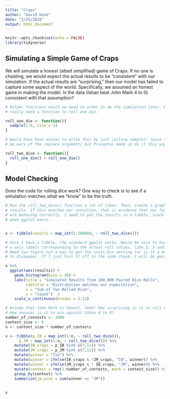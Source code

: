 ```yaml
---
title: "Craps"
author: "David Kane"
date: "2/25/2020"
output: html_document
---
```


```r
knitr::opts_chunk$set(echo = FALSE)
library(tidyverse)
```


## Simulating a Simple Game of Craps

We will simulate a honest (albeit simplified) game of Craps. If no one is cheating, we would expect the actual results to be "consistent" with our simulation. If the actual results are "surprising," then our model has failed to capture some aspect of the world. Specifically, we assumed an honest game in making the model. Is the data (Ishan beat John Mark 4 to 0) consistent with that assumption?

```r
# Helper functions which we need in order to do the simulation later. Don't
# really need a function to roll one die.

roll_one_die <- function(){
  sample(1:6, size = 1)
}

# Would have been easier to write this by just calling sample() twice (although
# be wary of the replace argument) but Preceptor made us do it this way.

roll_two_dice <- function(){
  roll_one_die() + roll_one_die()
}
```

## Model Checking

Does the code for rolling dice work? One way to check is to see if a simulation matches what we "know" to be the truth.

```r
# Run the roll_two_dice() function a lot of times. Then, create a graphic of the
# results. If this matches our intuition, that is evidence that our functions
# are behaving correctly. I need to put the results in a tibble, since that is
# what ggplot wants.


x <- tibble(results = map_int(1:100000, ~ roll_two_dice()))

# Once I have a tibble, the standard ggplot works. Would be nice to have the
# x-axis labels corresponding to the actual roll values, like 2, 3 and so on.
# Need tyo figure out a way to get the stats_bin warning (or is it a message?)
# to disappear. If I just turn it off in the code chunk, I will be penalized.

x %>% 
  ggplot(aes(results)) +
    geom_histogram(bins = 30) +
    labs(title = "Simulated Results from 100,000 Paired Dice Rolls",
         subtitle = "Distribution matches our expectation",
         x = "Sum of Two Rolled Dice",
         y = "Count")  +
    scale_x_continuous(breaks = 2:12)

```


```r
# Assume that John Mark is honest. Yeah! How surprising is it to roll 6 winners?
# How unusual is it to win against Ishan 4 to 0?
number_of_contests <- 1000
contest_size <- 6
n <- contest_size * number_of_contests

x <- tibble(p_IB = map_int(1:n, ~ roll_two_dice()),
      p_JM = map_int(1:n, ~ roll_two_dice())) %>%
    mutate(IB_craps = p_IB %in% c(7,11)) %>%
    mutate(JM_craps = p_JM %in% c(7,11)) %>%
    mutate(winner = "Tie") %>%
    mutate(winner = ifelse(IB_craps & !JM_craps, "IB", winner)) %>%
    mutate(winner = ifelse(JM_craps & ! IB_craps, "JM", winner)) %>%
    mutate(contest = rep(1:number_of_contests, each = contest_size)) %>%
    group_by(contest) %>% 
    summarize(jm_wins = sum(winner == "JM"))
    
  
x


```

